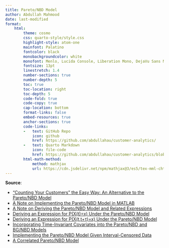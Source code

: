 ```yaml
---
title: Pareto/NBD Model
author: Abdullah Mahmood
date: last-modified
format:
    html:
        theme: cosmo
        css: quarto-style/style.css        
        highlight-style: atom-one        
        mainfont: Palatino
        fontcolor: black
        monobackgroundcolor: white
        monofont: Menlo, Lucida Console, Liberation Mono, DejaVu Sans Mono, Bitstream Vera Sans Mono, Courier New, monospace
        fontsize: 13pt
        linestretch: 1.4
        number-sections: true
        number-depth: 5
        toc: true
        toc-location: right
        toc-depth: 5
        code-fold: true
        code-copy: true
        cap-location: bottom
        format-links: false
        embed-resources: true
        anchor-sections: true
        code-links:   
        -   text: GitHub Repo
            icon: github
            href: https://github.com/abdullahau/customer-analytics/
        -   text: Quarto Markdown
            icon: file-code
            href: https://github.com/abdullahau/customer-analytics/blob/main/Pareto-NBD-Model.qmd
        html-math-method:
            method: mathjax
            url: https://cdn.jsdelivr.net/npm/mathjax@3/es5/tex-mml-chtml.js
---
```


**Source**:

-   ["Counting Your Customers" the Easy Way: An Alternative to the Pareto/NBD Model](https://www.brucehardie.com/abstracts/abstract-fhl_2004-04.html)
-   [A Note on Implementing the Pareto/NBD Model in MATLAB](https://www.brucehardie.com/notes/008/)
-   [A Note on Deriving the Pareto/NBD Model and Related Expressions](https://brucehardie.com/notes/009/)
-   [Deriving an Expression for P(X(t)=x) Under the Pareto/NBD Model](http://www.brucehardie.com/notes/012/)
-   [Deriving an Expression for P(X(t,t+τ)=x) Under the Pareto/NBD Model](http://www.brucehardie.com/notes/013/)
-   [Incorporating Time-Invariant Covariates into the Pareto/NBD and BG/NBD Models](http://www.brucehardie.com/notes/019/)
-   [Implementing the Pareto/NBD Model Given Interval-Censored Data](http://www.brucehardie.com/notes/011/)
-   [A Correlated Pareto/NBD Model](http://www.brucehardie.com/notes/034/)

